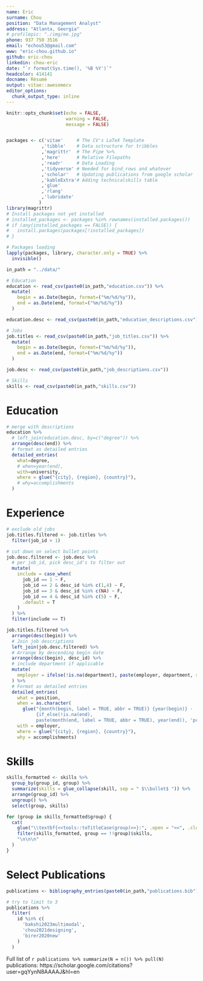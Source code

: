 ```yaml
---
name: Eric
surname: Chou
position: "Data Management Analyst"
address: "Atlanta, Georgia"
# profilepic: "./img/me.jpg"
phone: 937 750 3516
email: "echou53@gmail.com"
www: "eric-chou.github.io"
github: eric-chou
linkedin: chou-eric
date: "`r format(Sys.time(), '%B %Y')`"
headcolor: 414141
docname: Résumé
output: vitae::awesomecv
editor_options: 
  chunk_output_type: inline
---
```


```r
knitr::opts_chunk$set(echo = FALSE,
                      warning = FALSE,
                      message = FALSE)


packages <- c('vitae'     # The CV's LaTeX Template
             ,'tibble'    # Data sctructure for tribbles
             ,'magrittr'  # The Pipe %>%
             ,'here'      # Relative Filepaths
             ,'readr'     # Data Loading
             ,'tidyverse' # Needed for bind_rows and whatever
             ,'scholar'   # Updating publications from google scholar
             ,'kableExtra'# Adding technicalskills table
             ,'glue'
             ,'rlang'
             ,'lubridate'
            )
library(magrittr)
# Install packages not yet installed
# installed_packages <- packages %in% rownames(installed.packages())
# if (any(installed_packages == FALSE)) {
#   install.packages(packages[!installed_packages])
# }

# Packages loading
lapply(packages, library, character.only = TRUE) %>%
  invisible()
```

```r
in_path = "../data/"

# Education
education <- read_csv(paste0(in_path,"education.csv")) %>%
  mutate(
    begin = as.Date(begin, format=("%m/%d/%y")),
    end = as.Date(end, format=("%m/%d/%y"))
  )

education.desc <- read_csv(paste0(in_path,"education_descriptions.csv"))

# Jobs
job.titles <- read_csv(paste0(in_path,"job_titles.csv")) %>%
  mutate(
    begin = as.Date(begin, format=("%m/%d/%y")),
    end = as.Date(end, format=("%m/%d/%y"))
  )

job.desc <- read_csv(paste0(in_path,"job_descriptions.csv"))

# Skills
skills <- read_csv(paste0(in_path,"skills.csv"))
```

# Education

```r
# merge with descriptions
education %>%
  # left_join(education.desc, by=c("degree")) %>%
  arrange(desc(end)) %>%
  # format as detailed entries 
  detailed_entries(
    what=degree,
    # when=year(end),
    with=university,
    where = glue("{city}, {region}, {country}"),
    # why=accomplishments
  )
```

# Experience

```r
# exclude old jobs
job.titles.filtered <- job.titles %>%
  filter(job_id > 1)

# cut down on select bullet points
job.desc.filtered <- job.desc %>%
  # per job_id, pick desc_id's to filter out
  mutate(
    include = case_when(
      job_id == 1 ~ F,
      job_id == 2 & desc_id %in% c(1,4) ~ F,
      job_id == 3 & desc_id %in% c(NA) ~ F,
      job_id == 4 & desc_id %in% c(5) ~ F,
      .default = T
    )
  ) %>%
  filter(include == T)

job.titles.filtered %>% 
  arrange(desc(begin)) %>% 
  # Join job descriptions
  left_join(job.desc.filtered) %>% 
  # Arrange by descending begin date
  arrange(desc(begin), desc_id) %>% 
  # include department if applicable 
  mutate(
    employer = ifelse(!is.na(department), paste(employer, department, sep=", "), employer)
  ) %>%
  # Format as detailed entries
  detailed_entries(
    what = position,
    when = as.character(
      glue("{month(begin, label = TRUE, abbr = TRUE)} {year(begin)} - 
           {if_else(!is.na(end), 
           paste(month(end, label = TRUE, abbr = TRUE), year(end)), 'present')}")),
    with = employer,
    where = glue("{city}, {region}, {country}"),
    why = accomplishments) 
```

# Skills

```r
skills_formatted <- skills %>% 
  group_by(group_id, group) %>% 
  summarize(skills = glue_collapse(skill, sep = " $\\bullet$ ")) %>%
  arrange(group_id) %>%
  ungroup() %>%
  select(group, skills)
```

```r
for (group in skills_formatted$group) {
  cat(
    glue("\\textbf{<<tools::toTitleCase(group)>>}:", .open = "<<", .close = ">>"),
    filter(skills_formatted, group == !!group)$skills,
    "\n\n\n"
  )
}
```


# Select Publications

```r
publications <- bibliography_entries(paste0(in_path,"publications.bib")) %>% arrange(desc(issued))

# try to limit to 3
publications %>%
  filter(
    id %in% c(
      'bakshi2023multimodal',
      'chou2021designing',
      'birer2020new'
    )
  )
```

Full list of `r publications %>% summarize(N = n()) %>% pull(N)` publications: https://scholar.google.com/citations?user=gqYynN8AAAAJ&hl=en
